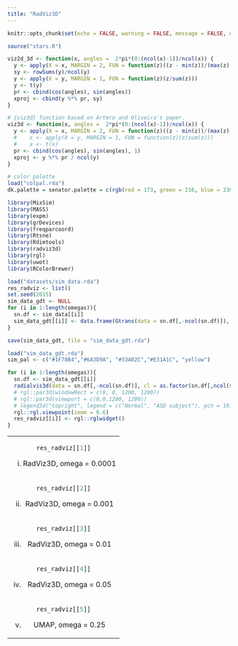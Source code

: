 ```yaml
---
title: "RadViz3D"
---
```


<style type="text/css">
.main-container {
  max-width: 1500px;
  margin-left: auto;
  margin-right: auto;
}
</style>


```r
knitr::opts_chunk$set(echo = FALSE, warning = FALSE, message = FALSE, error = FALSE)
```

```r
source("stars.R")

viz2d_3d <- function(x, angles =  2*pi*(0:(ncol(x)-1))/ncol(x)) {
  y <- apply(X = x, MARGIN = 2, FUN = function(z)((z - min(z))/(max(z) - min(z))))
  sy <- rowSums(y)/ncol(y)
  y <- apply(X = y, MARGIN = 1, FUN = function(z)(z/sum(z)))
  y <- t(y)
  pr <- cbind(cos(angles), sin(angles))
  xproj <- cbind(y %*% pr, sy)
}

# {viz3d} function based on Artero and Oliveira's paper.
viz3d <- function(x, angles =  2*pi*(0:(ncol(x)-1))/ncol(x)) {
  y <- apply(X = x, MARGIN = 2, FUN = function(z)((z - min(z))/(max(z) - min(z))))
  #    x <- apply(X = y, MARGIN = 1, FUN = function(z)(z/sum(z)))
  #    x <- t(x)
  pr <- cbind(cos(angles), sin(angles), 1)
  xproj <- y %*% pr / ncol(y)
}

# color palette
load("colpal.rda")
dk.palette = senator.palette = c(rgb(red = 173, green = 216, blue = 230, max = 255), rgb(max = 255, red = 139, green = 0, blue = 0))

library(MixSim)
library(MASS)
library(expm)
library(grDevices)
library(freqparcoord)
library(Rtsne)
library(Rdimtools)
library(radviz3d)
library(rgl)
library(uwot)
library(RColorBrewer)

```


```r
load("datasets/sim_data.rda")
res_radviz <- list()
set.seed(2015)
sim_data_gdt <- NULL
for (i in 1:length(omegas)){
  sn.df <- sim_data[[i]]
  sim_data_gdt[[i]] <- data.frame(Gtrans(data = sn.df[,-ncol(sn.df)]), class = sn.df[,ncol(sn.df)])
}

save(sim_data_gdt, file = "sim_data_gdt.rda")
```
```r
load("sim_data_gdt.rda")
sim_pal <- c("#1F78B4","#6A3D9A", "#33A02C","#E31A1C", "yellow")

for (i in 1:length(omegas)){
  sn.df <- sim_data_gdt[[i]]
  radialvis3d(data = sn.df[,-ncol(sn.df)], cl = as.factor(sn.df[,ncol(sn.df)]), domrp = T, doGtrans = F, lwd = 2, alpha = 0.35, pradius = 0.02, color = sim_pal, message = F)
  # rgl::par3d(windowRect = c(0, 0, 1200, 1200))
  # rgl::par3d(viewport = c(0,0,1200, 1200))
  # legend3d("topright", legend = c("Normal", "ASD subject"), pch = 19, col = senator.palette, cex=0.8, inset=c(0.01))
  rgl::rgl.viewpoint(zoom = 0.6)
  res_radviz[[i]] <- rgl::rglwidget()
}
```


<table width="500" border="0" cellpadding="0">


<tr>
<td align="center" valign="center">
```r
res_radviz[[1]]
```
(i) RadViz3D, omega = 0.0001
<br />
</td>
</tr>

<tr>

<td align="center" valign="center">
```r
res_radviz[[2]]
```
(ii) RadViz3D, omega = 0.001
<br />
</td>
</tr>

<tr>


<td align="center" valign="center">
```r
res_radviz[[3]]
```
(iii) RadViz3D, omega = 0.01
<br />
</td>
</tr>

<tr>


<td align="center" valign="center">
```r
res_radviz[[4]]
```
(iv) RadViz3D, omega = 0.05
<br />
</td>
</tr>

<tr>


<td align="center" valign="center">
```r
res_radviz[[5]]
```
(v) UMAP, omega = 0.25
<br />
</td>
</tr>
</table>